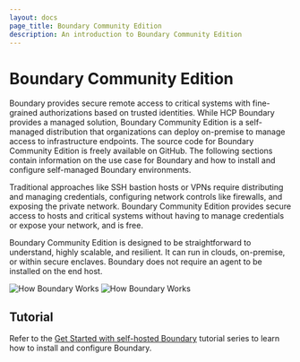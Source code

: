 ```yaml
---
layout: docs
page_title: Boundary Community Edition
description: An introduction to Boundary Community Edition
---
```


# Boundary Community Edition

Boundary provides secure remote access to critical systems with fine-grained
authorizations based on trusted identities. While HCP Boundary provides a
managed solution, Boundary Community Edition is a self-managed distribution that organizations
can deploy on-premise to manage access to infrastructure endpoints. The source
code for Boundary Community Edition is freely available on GitHub. The following sections
contain information on the use case for Boundary and how to install and
configure self-managed Boundary environments.

Traditional approaches like SSH bastion hosts or VPNs require distributing and
managing credentials, configuring network controls like firewalls, and exposing
the private network. Boundary Community Edition provides secure access to hosts and critical
systems without having to manage credentials or expose your network, and is
free.

Boundary Community Edition is designed to be straightforward to understand, highly scalable,
and resilient. It can run in clouds, on-premise, or within secure enclaves.
Boundary does not require an agent to be installed on the end host.

![How Boundary Works](/img/how-boundary-works_light.png#light-theme-only)
![How Boundary Works](/img/how-boundary-works_dark.png#dark-theme-only)

## Tutorial

Refer to the [Get Started with self-hosted Boundary](/boundary/tutorials/oss-getting-started) tutorial series to learn how to install and configure Boundary.

